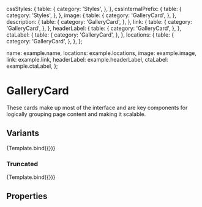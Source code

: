 
<Meta 
  title="Components/Structure/Cards/GalleryCard"
  component={GalleryCard}
  decorators={[withDesign]}
/>


  cssStyles: {
    table: {
      category: 'Styles',
    },
  },
  cssInternalPrefix: {
    table: {
      category: 'Styles',
    },
  },
  image: {
    table: {
      category: 'GalleryCard',
    },
  },
  description: {
    table: {
      category: 'GalleryCard',
    },
  },
  link: {
    table: {
      category: 'GalleryCard',
    },
  },
  headerLabel: {
    table: {
      category: 'GalleryCard',
    },
  },
  ctaLabel: {
    table: {
      category: 'GalleryCard',
    },
  },
  locations: {
    table: {
      category: 'GalleryCard',
    },
  },
};

  name: example.name,
  locations: example.locations,
  image: example.image,
  link: example.link,
  headerLabel: example.headerLabel,
  ctaLabel: example.ctaLabel,
};

# GalleryCard

These cards make up most of the interface and are key components for logically grouping page content and making it scalable.

## Variants

<Canvas>
  <Story
    name="GalleryCard"
    args={{
      description: example.description,
      ...defaultArgs,
    }}
    argTypes={{argTypes}}
    parameters={{
      design: {
        name: 'Figma Design',
        type: 'figma',
        url:
          'https://www.figma.com/file/TENnOP4K38G6r3vDL3emCP/AB---Style-Guide?node-id=5334%3A48057',
      },
    }}
  >
    {Template.bind({})}
  </Story>
</Canvas>

### Truncated 

<Canvas>
  <Story
    name="GalleryCard Truncated Text"
    args={{
      name: example.nameTruncated,
      locations: example.locationsTruncated,
      description: example.description1050,
      image: example.image,
      link: example.link,
      headerLabel: example.headerLabel,
      ctaLabel: example.ctaLabel,
    }}
    argTypes={{argTypes}}
    parameters={{
      design: {
        name: 'Figma Design',
        type: 'figma',
        url:
          'https://www.figma.com/file/TENnOP4K38G6r3vDL3emCP/AB---Style-Guide?node-id=5334%3A48057',
      },
    }}
  >
    {Template.bind({})}
  </Story>
</Canvas>

## Properties

<ArgsTable of={GalleryCard} />
